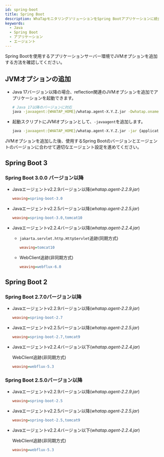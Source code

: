 ```yaml
---
id: spring-boot
title: Spring Boot
description: WhaTapモニタリングソリューションをSpring Bootアプリケーションに統合するためのJVM(Java Virtual Machine) オプションの追加方法についての詳細な案内を提供します。本文書は、Javaエージェントのインストール後、Spring Bootアプリケーションの性能および可用性をモニタリングするために必要なJVM設定を適用する手順を説明します。エージェントをインストールする際に必要なJVMオプションの構成とSpring Bootとの統合に最適な設定方法、ヒープヒストグラムの照会方法が含まれています。
keywords:
  - Java
  - Spring Boot
  - アプリケーション
  - エージェント
---
```


Spring Bootを使用するアプリケーションサーバー環境でJVMオプションを追加する方法を確認してください。

## JVMオプションの追加

- Java 17バージョン以降の場合、reflection関連のJVMオプションを追加でアプリケーションを起動できます。

  ```bash
  # Java 17以降のバージョンに対応
  java -javaagent:{WHATAP_HOME}/whatap.agent-X.Y.Z.jar -Dwhatap.oname={Agent_Name} --add-opens=java.base/java.lang=ALL-UNNAMED -jar {application.jar}
  ```

- 起動スクリプトにJVMオプションとして、`-javaagent`を追加します。

  ```bash
  java -javaagent:{WHATAP_HOME}/whatap.agent-X.Y.Z.jar -jar {application.jar}
  ```

JVMオプションを追加した後、使用するSpring Bootのバージョンとエージェントのバージョンに合わせて適切なエージェント設定を進めてください。

## Spring Boot 3

### Spring Boot 3.0.0 バージョン以降

- Javaエージェントv2.2.9バージョン以降(*whatap.agent-2.2.9.jar*)

  ```ini title='whatap.conf'
  weaving=spring-boot-3.0
  ```

- Javaエージェントv2.2.5バージョン以降(*whatap.agent-2.2.5.jar*)

  ```ini title='whatap.conf'
  weaving=spring-boot-3.0,tomcat10
  ```

- Javaエージェントv2.2.4バージョン以降(*whatap.agent-2.2.4.jar*)

  - `jakarta.servlet.http.HttpServlet`追跡(同期方式)

    ```ini title='whatap.conf'
    weaving=tomcat10
    ```

  - WebClient追跡(非同期方式)

    ```ini title='whatap.conf'
    weaving=webflux-6.0
    ```

## Spring Boot 2

### Spring Boot 2.7.0バージョン以降

- Javaエージェントv2.2.9バージョン以降(*whatap.agent-2.2.9.jar*)

  ```ini title='whatap.conf'
  weaving=spring-boot-2.7
  ```

- Javaエージェントv2.2.5バージョン以降(*whatap.agent-2.2.5.jar*)

  ```ini title='whatap.conf'
  weaving=spring-boot-2.7,tomcat9
  ```

- Javaエージェントv2.2.4バージョン以下(*whatap.agent-2.2.4.jar*)

  WebClient追跡(非同期方式)

  ```ini title='whatap.conf'
  weaving=webflux-5.3
  ```

### Spring Boot 2.5.0バージョン以降

- Javaエージェントv2.2.9バージョン以降(*whatap.agent-2.2.9.jar*)

  ```ini title='whatap.conf'
  weaving=spring-boot-2.5
  ```

- Javaエージェントv2.2.5バージョン以降(*whatap.agent-2.2.5.jar*)

  ```ini title='whatap.conf'
  weaving=spring-boot-2.5,tomcat9
  ```

- Javaエージェントv2.2.4バージョン以下(*whatap.agent-2.2.4.jar*)

  WebClient追跡(非同期方式)

  ```ini title='whatap.conf'
  weaving=webflux-5.3
  ```


<Setheapmemory />


<Nextstep />
